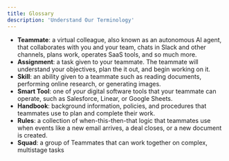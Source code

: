 ```yaml
---
title: Glossary
description: 'Understand Our Terminology'
---
```


- **Teammate**: a virtual colleague, also known as an autonomous AI agent, that collaborates with you and your team, chats in Slack and other channels, plans work, operates SaaS tools, and so much more.
- **Assignment**: a task given to your teammate. The teammate will understand your objectives, plan the it out, and begin working on it.
- **Skill**: an ability given to a teammate such as reading documents, performing online research, or generating images.
- **Smart Tool**: one of _your_ digital software tools that your teammate can operate, such as Salesforce, Linear, or Google Sheets.
- **Handbook**: background information, policies, and procedures that teammates use to plan and complete their work.
- **Rules**: a collection of when-this-then-that logic that teammates use when events like a new email arrives, a deal closes, or a new document is created.
- **Squad**: a group of Teammates that can work together on complex, multistage tasks

